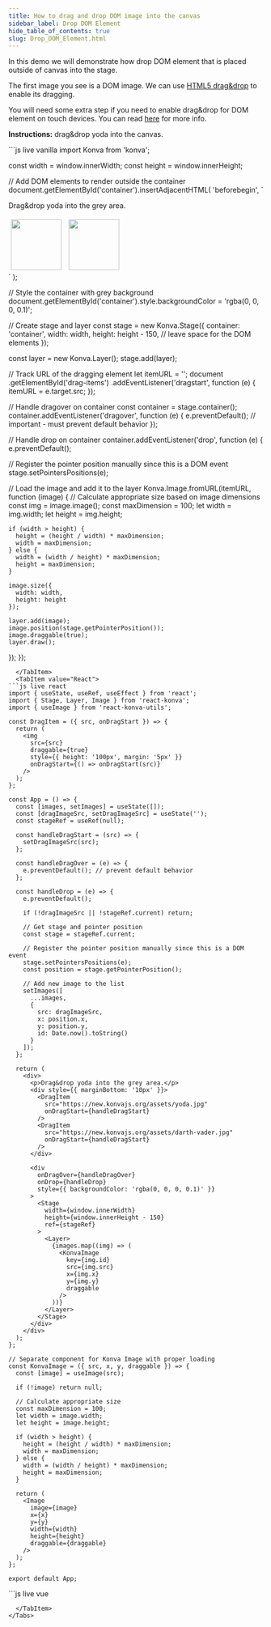 ```yaml
---
title: How to drag and drop DOM image into the canvas
sidebar_label: Drop DOM Element
hide_table_of_contents: true
slug: Drop_DOM_Element.html
---
```


In this demo we will demonstrate how drop DOM element that is placed outside of canvas into the stage.

The first image you see is a DOM image. We can use [HTML5 drag&drop](https://www.html5rocks.com/en/tutorials/dnd/basics/) to enable its dragging.

You will need some extra step if you need to enable drag&drop for DOM element on touch devices. You can read [here](https://mobiforge.com/design-development/touch-friendly-drag-and-drop) for more info.

**Instructions:** drag&drop yoda into the canvas.


<Tabs>
  <TabItem value="Vanilla" default>
```js live vanilla
import Konva from 'konva';

const width = window.innerWidth;
const height = window.innerHeight;

// Add DOM elements to render outside the container
document.getElementById('container').insertAdjacentHTML(
  'beforebegin',
  `
  <p>Drag&drop yoda into the grey area.</p>
  <div id="drag-items">
    <img src="https://new.konvajs.org/assets/yoda.jpg" draggable="true" style="height: 100px; margin: 5px;" />
    <img src="https://new.konvajs.org/assets/darth-vader.jpg" draggable="true" style="height: 100px; margin: 5px;" />
  </div>
`
);

// Style the container with grey background
document.getElementById('container').style.backgroundColor = 'rgba(0, 0, 0, 0.1)';

// Create stage and layer
const stage = new Konva.Stage({
  container: 'container',
  width: width,
  height: height - 150, // leave space for the DOM elements
});

const layer = new Konva.Layer();
stage.add(layer);

// Track URL of the dragging element
let itemURL = '';
document
  .getElementById('drag-items')
  .addEventListener('dragstart', function (e) {
    itemURL = e.target.src;
  });

// Handle dragover on container
const container = stage.container();
container.addEventListener('dragover', function (e) {
  e.preventDefault(); // important - must prevent default behavior
});

// Handle drop on container
container.addEventListener('drop', function (e) {
  e.preventDefault();
  
  // Register the pointer position manually since this is a DOM event
  stage.setPointersPositions(e);
  
  // Load the image and add it to the layer
  Konva.Image.fromURL(itemURL, function (image) {
    // Calculate appropriate size based on image dimensions
    const img = image.image();
    const maxDimension = 100;
    let width = img.width;
    let height = img.height;
    
    if (width > height) {
      height = (height / width) * maxDimension;
      width = maxDimension;
    } else {
      width = (width / height) * maxDimension;
      height = maxDimension;
    }
    
    image.size({
      width: width,
      height: height
    });
    
    layer.add(image);
    image.position(stage.getPointerPosition());
    image.draggable(true);
    layer.draw();
  });
});
```
  </TabItem>
  <TabItem value="React">
```js live react
import { useState, useRef, useEffect } from 'react';
import { Stage, Layer, Image } from 'react-konva';
import { useImage } from 'react-konva-utils';

const DragItem = ({ src, onDragStart }) => {
  return (
    <img 
      src={src} 
      draggable={true}
      style={{ height: '100px', margin: '5px' }}
      onDragStart={() => onDragStart(src)} 
    />
  );
};

const App = () => {
  const [images, setImages] = useState([]);
  const [dragImageSrc, setDragImageSrc] = useState('');
  const stageRef = useRef(null);
  
  const handleDragStart = (src) => {
    setDragImageSrc(src);
  };
  
  const handleDragOver = (e) => {
    e.preventDefault(); // prevent default behavior
  };
  
  const handleDrop = (e) => {
    e.preventDefault();
    
    if (!dragImageSrc || !stageRef.current) return;
    
    // Get stage and pointer position
    const stage = stageRef.current;
    
    // Register the pointer position manually since this is a DOM event
    stage.setPointersPositions(e);
    const position = stage.getPointerPosition();
    
    // Add new image to the list
    setImages([
      ...images,
      {
        src: dragImageSrc,
        x: position.x,
        y: position.y,
        id: Date.now().toString()
      }
    ]);
  };
  
  return (
    <div>
      <p>Drag&drop yoda into the grey area.</p>
      <div style={{ marginBottom: '10px' }}>
        <DragItem 
          src="https://new.konvajs.org/assets/yoda.jpg" 
          onDragStart={handleDragStart} 
        />
        <DragItem 
          src="https://new.konvajs.org/assets/darth-vader.jpg" 
          onDragStart={handleDragStart} 
        />
      </div>
      
      <div 
        onDragOver={handleDragOver}
        onDrop={handleDrop}
        style={{ backgroundColor: 'rgba(0, 0, 0, 0.1)' }}
      >
        <Stage
          width={window.innerWidth}
          height={window.innerHeight - 150}
          ref={stageRef}
        >
          <Layer>
            {images.map((img) => (
              <KonvaImage
                key={img.id}
                src={img.src}
                x={img.x}
                y={img.y}
                draggable
              />
            ))}
          </Layer>
        </Stage>
      </div>
    </div>
  );
};

// Separate component for Konva Image with proper loading
const KonvaImage = ({ src, x, y, draggable }) => {
  const [image] = useImage(src);
  
  if (!image) return null;
  
  // Calculate appropriate size
  const maxDimension = 100;
  let width = image.width;
  let height = image.height;
  
  if (width > height) {
    height = (height / width) * maxDimension;
    width = maxDimension;
  } else {
    width = (width / height) * maxDimension;
    height = maxDimension;
  }
  
  return (
    <Image
      image={image}
      x={x}
      y={y}
      width={width}
      height={height}
      draggable={draggable}
    />
  );
};

export default App;
```
  </TabItem>
  <TabItem value="Vue">
```js live vue
<template>
  <div>
    <p>Drag&drop yoda into the grey area.</p>
    <div style="margin-bottom: 10px;">
      <img 
        src="https://new.konvajs.org/assets/yoda.jpg" 
        draggable="true" 
        style="height: 100px; margin: 5px;"
        @dragstart="handleDragStart('https://new.konvajs.org/assets/yoda.jpg')" 
      />
      <img 
        src="https://new.konvajs.org/assets/darth-vader.jpg" 
        draggable="true" 
        style="height: 100px; margin: 5px;"
        @dragstart="handleDragStart('https://new.konvajs.org/assets/darth-vader.jpg')" 
      />
    </div>
    
    <div 
      @dragover.prevent
      @drop="handleDrop"
      style="background-color: rgba(0, 0, 0, 0.1);"
    >
      <v-stage 
        ref="stageRef"
        :config="stageConfig"
      >
        <v-layer>
          <v-image
            v-for="img in images"
            :key="img.id"
            :config="getImageConfig(img)"
          />
        </v-layer>
      </v-stage>
    </div>
  </div>
</template>

<script setup>
import { ref, onMounted, computed } from 'vue';

const stageConfig = {
  width: window.innerWidth,
  height: window.innerHeight - 150
};

const stageRef = ref(null);
const images = ref([]);
const dragImageSrc = ref('');
const loadedImages = ref({});

// Handle drag start to track the image being dragged
const handleDragStart = (src) => {
  dragImageSrc.value = src;
};

// Handle drop event to add image to stage
const handleDrop = (e) => {
  e.preventDefault();
  
  if (!dragImageSrc.value || !stageRef.value) return;
  
  // Get stage reference and register pointer positions
  const stage = stageRef.value.getNode();
  stage.setPointersPositions(e);
  const position = stage.getPointerPosition();
  
  // Load the image if not loaded already
  if (!loadedImages.value[dragImageSrc.value]) {
    const img = new Image();
    img.onload = () => {
      loadedImages.value = {
        ...loadedImages.value,
        [dragImageSrc.value]: img
      };
      
      // Add image to the stage
      addImageToStage(dragImageSrc.value, position);
    };
    img.src = dragImageSrc.value;
  } else {
    // Image already loaded, add it to stage
    addImageToStage(dragImageSrc.value, position);
  }
};

// Helper to add image to stage
const addImageToStage = (src, position) => {
  images.value.push({
    src: src,
    x: position.x,
    y: position.y,
    id: Date.now().toString()
  });
};

// Configure image properties 
const getImageConfig = (img) => {
  const image = loadedImages.value[img.src];
  if (!image) return { x: img.x, y: img.y, draggable: true };
  
  // Calculate appropriate size
  const maxDimension = 100;
  let width = image.width;
  let height = image.height;
  
  if (width > height) {
    height = (height / width) * maxDimension;
    width = maxDimension;
  } else {
    width = (width / height) * maxDimension;
    height = maxDimension;
  }
  
  return {
    image: image,
    x: img.x,
    y: img.y,
    width: width,
    height: height,
    draggable: true
  };
};
</script>
```
  </TabItem>
</Tabs>